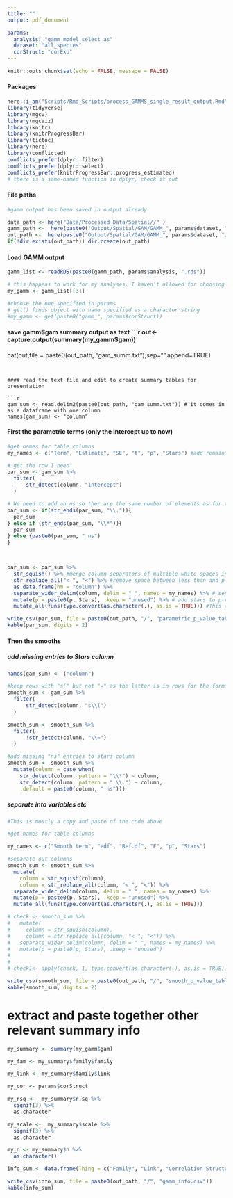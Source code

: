 ```yaml
---
title: ""
output: pdf_document

params:
  analysis: "gamm_model_select_as"
  dataset: "all_species"
  corStruct: "corExp"
---
```



```r
knitr::opts_chunk$set(echo = FALSE, message = FALSE)
```


#### Packages
```r
here::i_am("Scripts/Rmd_Scripts/process_GAMMS_single_result_output.Rmd")
library(tidyverse)
library(mgcv)
library(mgcViz)
library(knitr)
library(knitrProgressBar)
library(tictoc)
library(here)
library(conflicted)
conflicts_prefer(dplyr::filter)
conflicts_prefer(dplyr::select)
conflicts_prefer(knitrProgressBar::progress_estimated)
# there is a same-named function in dplyr, check it out
```
#### File paths
```r
#gamm output has been saved in output already

data_path <- here("Data/Processed_Data/Spatial//" )
gamm_path <-  here(paste0("Output/Spatial/GAM/GAMM_", params$dataset, "//"))
out_path <-  here(paste0("Output/Spatial/GAM/GAMM_", params$dataset, "/", params$analysis, "/", params$corStruct, "//"))
if(!dir.exists(out_path)) dir.create(out_path)
```

#### Load GAMM output 
```r
gamm_list <- readRDS(paste0(gamm_path, params$analysis, ".rds"))

# this happens to work for my analyses. I haven't allowed for choosing another analysis from model selection
my_gamm <- gamm_list[[3]]

#choose the one specified in params
# get() finds object with name specified as a character string
#my_gamm <- get(paste0("gamm_", params$corStruct))

```

#### save gamm$gam summary output as text
```r
out<-capture.output(summary(my_gamm$gam))
cat(out,file = paste0(out_path, "gam_summ.txt"),sep="\n",append=TRUE)
```


#### read the text file and edit to create summary tables for presentation

```r
gam_sum <- read.delim2(paste0(out_path, "gam_summ.txt")) # it comes in as a dataframe with one column
names(gam_sum) <- "column"
```

#### First the parametric terms (only the intercept up to now)
```r
#get names for table columns
my_names <- c("Term", "Estimate", "SE", "t", "p", "Stars") #add remaining names needed

# get the row I need
par_sum <- gam_sum %>%
  filter(
      str_detect(column, "Intercept")
  )

# We need to add an ns so ther are the same number of elements as for the headings
par_sum <- if(str_ends(par_sum, "\\.")){
  par_sum
} else if (str_ends(par_sum, "\\*")){
  par_sum
} else {paste0(par_sum, " ns")
}



par_sum <- par_sum %>% 
  str_squish() %>% #merge column separators of multiple white spaces into single spaces
  str_replace_all("< ", "<") %>% #remove space between less than and p-value
  as.data.frame(nm = "column") %>%
  separate_wider_delim(column, delim = " ", names = my_names) %>% # separate into multiple columns
  mutate(p = paste0(p, Stars), .keep = "unused") %>% # add stars to p-value in one column
  mutate_all(funs(type.convert(as.character(.), as.is = TRUE))) #This converts columns into the format that looks best to the function 

write_csv(par_sum, file = paste0(out_path, "/", "parametric_p_value_table.csv"))
kable(par_sum, digits = 2)
```
#### Then the smooths
##### add missing entries to Stars column
```r
names(gam_sum) <- ("column")

#keep rows with "s(" but not "=" as the latter is in rows for the formula
smooth_sum <- gam_sum %>%
  filter(
      str_detect(column, "s\\(")
  )

smooth_sum <- smooth_sum %>%
  filter(
      !str_detect(column, "\\=")
  )

#add missing "ns" entries to stars column
smooth_sum <- smooth_sum %>%
  mutate(column = case_when(
    str_detect(column, pattern = "\\*") ~ column,
    str_detect(column, pattern = " \\.") ~ column,
    .default = paste0(column, " ns")))
```


##### separate into variables etc
```r
#This is mostly a copy and paste of the code above

#get names for table columns

my_names <- c("Smooth term", "edf", "Ref.df", "F", "p", "Stars")

#separate out columns
smooth_sum <- smooth_sum %>%
  mutate(
    column = str_squish(column),
    column = str_replace_all(column, "< ", "<")) %>% 
  separate_wider_delim(column, delim = " ", names = my_names) %>%
  mutate(p = paste0(p, Stars), .keep = "unused") %>%
  mutate_all(funs(type.convert(as.character(.), as.is = TRUE))) 

# check <- smooth_sum %>%
#   mutate(
#     column = str_squish(column),
#     column = str_replace_all(column, "< ", "<")) %>% 
#   separate_wider_delim(column, delim = " ", names = my_names) %>%
#   mutate(p = paste0(p, Stars), .keep = "unused") 
# 
# 
# check1<- apply(check, 1, type.convert(as.character(.), as.is = TRUE)) 

write_csv(smooth_sum, file = paste0(out_path, "/", "smooth_p_value_table.csv"))
kable(smooth_sum, digits = 2)
```
# extract and paste together other relevant summary info
```r
my_summary <- summary(my_gamm$gam)

my_fam <- my_summary$family$family

my_link <- my_summary$family$link

my_cor <- params$corStruct

my_rsq <-  my_summary$r.sq %>%
  signif(3) %>%
  as.character

my_scale <-  my_summary$scale %>%
  signif(3) %>%
  as.character

my_n <- my_summary$n %>%
  as.character()

info_sum <- data.frame(Thing = c("Family", "Link", "Correlation Structure", "R-sq.(adj)", "Scale est.", "n"), Value = c(my_fam, my_link, my_cor, my_rsq, my_scale, my_n))

write_csv(info_sum, file = paste0(out_path, "/", "gamm_info.csv"))
kable(info_sum)

```



